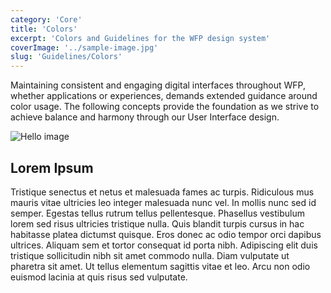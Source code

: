 ```yaml
---
category: 'Core'
title: 'Colors'
excerpt: 'Colors and Guidelines for the WFP design system'
coverImage: '../sample-image.jpg'
slug: 'Guidelines/Colors'
---
```


Maintaining consistent and engaging digital interfaces throughout WFP, whether applications or experiences, demands extended guidance around color usage. The following concepts provide the foundation as we strive to achieve balance and harmony through our User Interface design.

<Colors />

![Hello image](sample-image.jpg)

## Lorem Ipsum

Tristique senectus et netus et malesuada fames ac turpis. Ridiculous mus mauris vitae ultricies leo integer malesuada nunc vel. In mollis nunc sed id semper. Egestas tellus rutrum tellus pellentesque. Phasellus vestibulum lorem sed risus ultricies tristique nulla. Quis blandit turpis cursus in hac habitasse platea dictumst quisque. Eros donec ac odio tempor orci dapibus ultrices. Aliquam sem et tortor consequat id porta nibh. Adipiscing elit duis tristique sollicitudin nibh sit amet commodo nulla. Diam vulputate ut pharetra sit amet. Ut tellus elementum sagittis vitae et leo. Arcu non odio euismod lacinia at quis risus sed vulputate.
